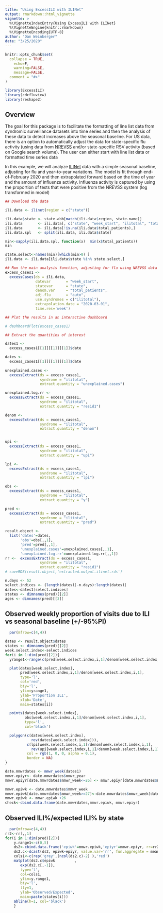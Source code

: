 ```yaml
---
title: "Using ExcessILI with ILINet"
output: rmarkdown::html_vignette
vignette: >
  %\VignetteIndexEntry{Using ExcessILI with ILINet}
  %\VignetteEngine{knitr::rmarkdown}
  %\VignetteEncoding{UTF-8}
author: "Dan Weinberger"
date: "3/25/2020"
---
```


```r
knitr::opts_chunk$set(
  collapse = TRUE,
    echo=F,
    warning=FALSE, 
    message=FALSE,
  comment = "#>"
)
```

```r
library(ExcessILI)
library(cdcfluview)
library(reshape2)
```

## Overview

The goal for this package is to facilitate the formatting of line list data
from syndromic surveillance datasets into time series and then the analysis of
these data to detect increases above the seasonal baseline. For US data, there
is an option to automatically adjust the data for state-specific flu activity
(using data from [NREVSS](https://www.cdc.gov/surveillance/nrevss/index.html)
and/or state-specific RSV activity (based on Google search volume). The user
can either start with line list data or formatted time series data

In this example, we will analyze [ILINet](https://wwwn.cdc.gov/ILINet/) data
with a simple seasonal baseline, adjusting for flu and year-to-year variations.
The model is fit through end-of-February 2020 and then extrapolated forward
based on the time of year and the amount of influenza activity. Influenza
activity is captured by using the proportion of tests that were positive from
the NREVSS system (log transformed in model) 


```r
## Download the data

ili.data <- ilinet(region = c("state"))
```


```r
ili.data$state <- state.abb[match(ili.data$region, state.name)]
ili.data       <- ili.data[, c("state", "week_start", "ilitotal", "total_patients")]
ili.data       <- ili.data[!is.na(ili.data$total_patients),]
ili.data.spl   <- split(ili.data, ili.data$state)

min<-sapply(ili.data.spl, function(x)  min(x$total_patients))
min

state.select<-names(min)[which(min>0) ]
ili.data <- ili.data[ili.data$state %in% state.select,]
```


```r
## Run the main analysis function, adjusting for flu using NREVSS data
excess_cases1 <-
  excessCases(ds = ili.data,
              datevar       = "week_start", 
              statevar      = "state",
              denom.var     = "total_patients",
              adj.flu       = "auto",
              use.syndromes = c("ilitotal"),
              extrapolation.date = "2020-03-01",
              time.res='week')
```


```r
## Plot the results in an interactive dashboard

# dashboardPlot(excess_cases1)
```

```r
## Extract the quantities of interest

dates1 <-
  excess_cases1[[1]][[1]][[1]]$date

dates <-
  excess_cases1[[1]][[1]][[1]]$date
  
unexplained.cases <-
  excessExtract(ds = excess_cases1,
                syndrome = "ilitotal",
                extract.quantity = "unexplained.cases")

unexplained.log.rr <-
  excessExtract(ds = excess_cases1,
                syndrome = "ilitotal",
                extract.quantity = "resid1")

denom <-
  excessExtract(ds = excess_cases1,
                syndrome = "ilitotal",
                extract.quantity = "denom")


upi <-
  excessExtract(ds = excess_cases1,
                syndrome = "ilitotal",
                extract.quantity = "upi")

lpi <-
  excessExtract(ds = excess_cases1,
                syndrome = "ilitotal",
                extract.quantity = "lpi")

obs <-
  excessExtract(ds = excess_cases1,
                syndrome = "ilitotal",
                extract.quantity = "y")

pred <-
  excessExtract(ds = excess_cases1,
                syndrome = "ilitotal",
                extract.quantity = "pred")

result.object <-
  list('dates'=dates,
       'obs'=obs[,,1],
       'pred'=pred[,,1],
       'unexplained.cases'=unexplained.cases[,,1],
       'unexplained.log.rr'=unexplained.log.rr[,,1])
rr <-  excessExtract(ds = excess_cases1,
                syndrome = "ilitotal",
                extract.quantity = "resid1")
# saveRDS(result.object,'extracted.output.ilinet.rds')
```

```r
n.days <- 52
select.indices <- (length(dates1)-n.days):length(dates1)
dates<-dates1[select.indices]
states <- dimnames(pred)[[2]]
ages <- dimnames(pred)[[3]]
```
## Observed weekly proportion of visits due to ILI vs seasonal baseline (+/-95%PI)

```r

  par(mfrow=c(4,4))

dates <- result.object$dates
states <- dimnames(pred)[[2]]
week.select.index<-select.indices
for(i in 1:dim(pred)[2]){
  yrange1<-range(c(pred[week.select.index,i,1]/denom[week.select.index,i,1],obs[week.select.index,i,1]/denom[week.select.index,i,1],lpi[week.select.index,i,1]/denom[week.select.index,i,1],upi[week.select.index,i,1]/denom[week.select.index,i,1] ))

  plot(dates[week.select.index],
       pred[week.select.index,i,1]/denom[week.select.index,i,1],
       type='l',
       col='red',
       bty='l',
       ylim=yrange1,
       ylab='Proportion ILI',
       xlab='Date',
       main=states[i])

  points(dates[week.select.index],
         obs[week.select.index,i,1]/denom[week.select.index,i,1],
         type='l',
         col='black')

  polygon(c(dates[week.select.index],
            rev(dates[week.select.index])),
          c(lpi[week.select.index,i,1]/denom[week.select.index,i,1],
            rev(upi[week.select.index,i,1]/denom[week.select.index,i,1])),
          col = rgb(1, 0, 0, alpha = 0.1),
          border = NA)
}
```

```r
date.mmwrdates <- mmwr_week(dates1)
mmwr.epiyr<- date.mmwrdates$mmwr_year
mmwr.epiyr[date.mmwrdates$mmwr_week<=26] <- mmwr.epiyr[date.mmwrdates$mmwr_week<=26] - 1

mmwr.epiwk <- date.mmwrdates$mmwr_week
mmwr.epiwk[date.mmwrdates$mmwr_week>=27]<-date.mmwrdates$mmwr_week[date.mmwrdates$mmwr_week>=27] - 52
mmwr.epiwk <- mmwr.epiwk +26
check<-cbind.data.frame(date.mmwrdates,mmwr.epiwk, mmwr.epiyr)
```

## Observed ILI%/expected ILI% by state

```r

  par(mfrow=c(4,4))
rr2<-rr[,,1]
for(i in 1:dim(pred)[2]){
    y.range1<-c(0,5)
    ds2<-cbind.data.frame('epiwk'=mmwr.epiwk,'epiyr'=mmwr.epiyr, rr=rr2[,i])
    ds2.c<-dcast(ds2, epiwk~epiyr, value.var='rr', fun.aggregate = mean)
    cols1<-c(rep('grey',(ncol(ds2.c)-2) ),'red')
    matplot(ds2.c$epiwk         ,
       exp(ds2.c[,-1]),
       type='l',
       col=cols1,
       ylim=y.range1,
       bty='l',
       lty=1,
       ylab='Observed/Expected',
       main=paste(states[i]))
    abline(h=1, col='black')
    }
```


